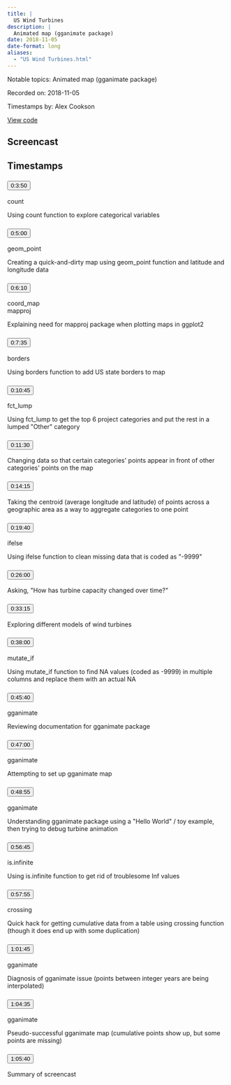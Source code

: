 ```yaml
---
title: |
  US Wind Turbines
description: |
  Animated map (gganimate package)
date: 2018-11-05
date-format: long
aliases:
  - "US Wind Turbines.html"
---
```


Notable topics: Animated map (gganimate package)

Recorded on: 2018-11-05

Timestamps by: Alex Cookson

[View code](https://github.com/dgrtwo/data-screencasts/blob/master/us-wind.Rmd)

## Screencast

<div id="yt-player" data-video-id="O1oDIQV6VKU"></div>

## Timestamps

```{=html}
<div id="topics">
  <div class="topic">
    <h3 id="ts-230">
      <button class="btn btn-link btn-timestamp" onClick="playerSkipToTimestamp(230, this)">0:3:50</button>
    </h3>
    <div class="topic_badges"><div><span class="badge-functions badge bg-info">count</span></div><div></div></div>
    <div class="topic_description">
      <p>Using count function to explore categorical variables</p>

    </div>
  </div>
  <div class="topic">
    <h3 id="ts-300">
      <button class="btn btn-link btn-timestamp" onClick="playerSkipToTimestamp(300, this)">0:5:00</button>
    </h3>
    <div class="topic_badges"><div><span class="badge-functions badge bg-info">geom_point</span></div><div></div></div>
    <div class="topic_description">
      <p>Creating a quick-and-dirty map using geom_point function and latitude and longitude data</p>

    </div>
  </div>
  <div class="topic">
    <h3 id="ts-370">
      <button class="btn btn-link btn-timestamp" onClick="playerSkipToTimestamp(370, this)">0:6:10</button>
    </h3>
    <div class="topic_badges"><div><span class="badge-functions badge bg-info">coord_map</span></div><div><span class="badge-packages badge bg-primary">mapproj</span></div></div>
    <div class="topic_description">
      <p>Explaining need for mapproj package when plotting maps in ggplot2</p>

    </div>
  </div>
  <div class="topic">
    <h3 id="ts-455">
      <button class="btn btn-link btn-timestamp" onClick="playerSkipToTimestamp(455, this)">0:7:35</button>
    </h3>
    <div class="topic_badges"><div><span class="badge-functions badge bg-info">borders</span></div><div></div></div>
    <div class="topic_description">
      <p>Using borders function to add US state borders to map</p>

    </div>
  </div>
  <div class="topic">
    <h3 id="ts-645">
      <button class="btn btn-link btn-timestamp" onClick="playerSkipToTimestamp(645, this)">0:10:45</button>
    </h3>
    <div class="topic_badges"><div><span class="badge-functions badge bg-info">fct_lump</span></div><div></div></div>
    <div class="topic_description">
      <p>Using fct_lump to get the top 6 project categories and put the rest in a lumped &quot;Other&quot; category</p>

    </div>
  </div>
  <div class="topic">
    <h3 id="ts-690">
      <button class="btn btn-link btn-timestamp" onClick="playerSkipToTimestamp(690, this)">0:11:30</button>
    </h3>
    <div class="topic_badges"><div></div><div></div></div>
    <div class="topic_description">
      <p>Changing data so that certain categories' points appear in front of other categories' points on the map</p>

    </div>
  </div>
  <div class="topic">
    <h3 id="ts-855">
      <button class="btn btn-link btn-timestamp" onClick="playerSkipToTimestamp(855, this)">0:14:15</button>
    </h3>
    <div class="topic_badges"><div></div><div></div></div>
    <div class="topic_description">
      <p>Taking the centroid (average longitude and latitude) of points across a geographic area as a way to aggregate categories to one point</p>

    </div>
  </div>
  <div class="topic">
    <h3 id="ts-1180">
      <button class="btn btn-link btn-timestamp" onClick="playerSkipToTimestamp(1180, this)">0:19:40</button>
    </h3>
    <div class="topic_badges"><div><span class="badge-functions badge bg-info">ifelse</span></div><div></div></div>
    <div class="topic_description">
      <p>Using ifelse function to clean missing data that is coded as &quot;-9999&quot;</p>

    </div>
  </div>
  <div class="topic">
    <h3 id="ts-1560">
      <button class="btn btn-link btn-timestamp" onClick="playerSkipToTimestamp(1560, this)">0:26:00</button>
    </h3>
    <div class="topic_badges"><div></div><div></div></div>
    <div class="topic_description">
      <p>Asking, &quot;How has turbine capacity changed over time?&quot;</p>

    </div>
  </div>
  <div class="topic">
    <h3 id="ts-1995">
      <button class="btn btn-link btn-timestamp" onClick="playerSkipToTimestamp(1995, this)">0:33:15</button>
    </h3>
    <div class="topic_badges"><div></div><div></div></div>
    <div class="topic_description">
      <p>Exploring different models of wind turbines</p>

    </div>
  </div>
  <div class="topic">
    <h3 id="ts-2280">
      <button class="btn btn-link btn-timestamp" onClick="playerSkipToTimestamp(2280, this)">0:38:00</button>
    </h3>
    <div class="topic_badges"><div><span class="badge-functions badge bg-info">mutate_if</span></div><div></div></div>
    <div class="topic_description">
      <p>Using mutate_if function to find NA values (coded as -9999) in multiple columns and replace them with an actual NA</p>

    </div>
  </div>
  <div class="topic">
    <h3 id="ts-2740">
      <button class="btn btn-link btn-timestamp" onClick="playerSkipToTimestamp(2740, this)">0:45:40</button>
    </h3>
    <div class="topic_badges"><div></div><div><span class="badge-packages badge bg-primary">gganimate</span></div></div>
    <div class="topic_description">
      <p>Reviewing documentation for gganimate package</p>

    </div>
  </div>
  <div class="topic">
    <h3 id="ts-2820">
      <button class="btn btn-link btn-timestamp" onClick="playerSkipToTimestamp(2820, this)">0:47:00</button>
    </h3>
    <div class="topic_badges"><div></div><div><span class="badge-packages badge bg-primary">gganimate</span></div></div>
    <div class="topic_description">
      <p>Attempting to set up gganimate map</p>

    </div>
  </div>
  <div class="topic">
    <h3 id="ts-2935">
      <button class="btn btn-link btn-timestamp" onClick="playerSkipToTimestamp(2935, this)">0:48:55</button>
    </h3>
    <div class="topic_badges"><div></div><div><span class="badge-packages badge bg-primary">gganimate</span></div></div>
    <div class="topic_description">
      <p>Understanding gganimate package using a &quot;Hello World&quot; / toy example, then trying to debug turbine animation</p>

    </div>
  </div>
  <div class="topic">
    <h3 id="ts-3405">
      <button class="btn btn-link btn-timestamp" onClick="playerSkipToTimestamp(3405, this)">0:56:45</button>
    </h3>
    <div class="topic_badges"><div><span class="badge-functions badge bg-info">is.infinite</span></div><div></div></div>
    <div class="topic_description">
      <p>Using is.infinite function to get rid of troublesome Inf values</p>

    </div>
  </div>
  <div class="topic">
    <h3 id="ts-3475">
      <button class="btn btn-link btn-timestamp" onClick="playerSkipToTimestamp(3475, this)">0:57:55</button>
    </h3>
    <div class="topic_badges"><div><span class="badge-functions badge bg-info">crossing</span></div><div></div></div>
    <div class="topic_description">
      <p>Quick hack for getting cumulative data from a table using crossing function (though it does end up with some duplication)</p>

    </div>
  </div>
  <div class="topic">
    <h3 id="ts-3705">
      <button class="btn btn-link btn-timestamp" onClick="playerSkipToTimestamp(3705, this)">1:01:45</button>
    </h3>
    <div class="topic_badges"><div></div><div><span class="badge-packages badge bg-primary">gganimate</span></div></div>
    <div class="topic_description">
      <p>Diagnosis of gganimate issue (points between integer years are being interpolated)</p>

    </div>
  </div>
  <div class="topic">
    <h3 id="ts-3875">
      <button class="btn btn-link btn-timestamp" onClick="playerSkipToTimestamp(3875, this)">1:04:35</button>
    </h3>
    <div class="topic_badges"><div></div><div><span class="badge-packages badge bg-primary">gganimate</span></div></div>
    <div class="topic_description">
      <p>Pseudo-successful gganimate map (cumulative points show up, but some points are missing)</p>

    </div>
  </div>
  <div class="topic">
    <h3 id="ts-3940">
      <button class="btn btn-link btn-timestamp" onClick="playerSkipToTimestamp(3940, this)">1:05:40</button>
    </h3>
    <div class="topic_badges"><div></div><div></div></div>
    <div class="topic_description">
      <p>Summary of screencast</p>

    </div>
  </div>
</div>
```
     
<script>
// 2. This code loads the IFrame Player API code asynchronously.
var tag = document.createElement("script");

tag.src = "https://www.youtube.com/iframe_api";
var firstScriptTag = document.getElementsByTagName("script")[0];
firstScriptTag.parentNode.insertBefore(tag, firstScriptTag);

// 3. This function creates an <iframe> (and YouTube player)
//    after the API code downloads.
var videoId = document.getElementById("yt-player").dataset.videoId;
var player;
function onYouTubeIframeAPIReady() {
  player = new YT.Player("yt-player", {
    height: "486",
    width: "864",
    videoId: videoId,
    playerVars: {
      "playsinline": 1
    },
    events: {
      onStateChange: function(event) {
        if (event.data == YT.PlayerState.PLAYING) {
          followTimestamps()
        }
      }
    }
  });
}

function playerSkipToTimestamp(seconds, tsElement) {
  player.seekTo(seconds, true)
  tsElement.scrollIntoView()
  document.getElementById("screencast").scrollIntoView()
}

const timestamps = Array.from(document.querySelectorAll('.topic h3[id^="ts-"]'))
  .map(el => el.id.replace('ts-', ''))

function followTimestamps() {
  if (player.getPlayerState() !== 1) {
    return
  }
  const currentTime = `${Math.floor(player.getCurrentTime())}`
  if (timestamps.includes(currentTime)) {
    const el = document.getElementById(`ts-${currentTime}`)
    if (el) {
      el.scrollIntoView()
      document.getElementById("screencast").scrollIntoView()
    }
  }
  setTimeout(followTimestamps, 1000)
}
</script>
